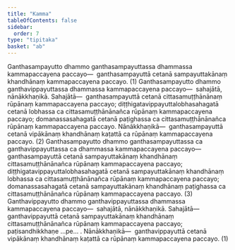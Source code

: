 ```yaml
---
title: "Kamma"
tableOfContents: false
sidebar:
  order: 7
type: "tipitaka"
basket: "ab"
---
```



<DynamicBreadcrumb />

<Division number="88">

<Paragraph number="1807">
Ganthasampayutto dhammo ganthasampayuttassa dhammassa kammapaccayena paccayo—  ganthasampayuttā cetanā sampayuttakānaṃ khandhānaṃ kammapaccayena paccayo. (1)
</Paragraph>

<Paragraph number="1808">
Ganthasampayutto dhammo ganthavippayuttassa dhammassa kammapaccayena paccayo—  sahajātā, nānākkhaṇikā. <Emphasis>Sahajātā</Emphasis>—  ganthasampayuttā cetanā cittasamuṭṭhānānaṃ rūpānaṃ kammapaccayena paccayo; diṭṭhigatavippayuttalobhasahagatā cetanā lobhassa ca cittasamuṭṭhānānañca rūpānaṃ kammapaccayena paccayo; domanassasahagatā cetanā paṭighassa ca cittasamuṭṭhānānañca rūpānaṃ kammapaccayena paccayo. <Emphasis>Nānākkhaṇikā</Emphasis>—  ganthasampayuttā cetanā vipākānaṃ khandhānaṃ kaṭattā ca rūpānaṃ kammapaccayena paccayo. (2)
</Paragraph>

<Paragraph number="1809">
Ganthasampayutto dhammo ganthasampayuttassa ca ganthavippayuttassa ca dhammassa kammapaccayena paccayo—  ganthasampayuttā cetanā sampayuttakānaṃ khandhānaṃ cittasamuṭṭhānānañca rūpānaṃ kammapaccayena paccayo; diṭṭhigatavippayuttalobhasahagatā cetanā sampayuttakānaṃ khandhānaṃ lobhassa ca cittasamuṭṭhānānañca rūpānaṃ kammapaccayena paccayo; domanassasahagatā cetanā sampayuttakānaṃ khandhānaṃ paṭighassa ca cittasamuṭṭhānānañca rūpānaṃ kammapaccayena paccayo. (3)
</Paragraph>

</Division>
<Division number="89">

<Paragraph number="1810">
Ganthavippayutto dhammo ganthavippayuttassa dhammassa kammapaccayena paccayo—  sahajātā, nānākkhaṇikā. <Emphasis>Sahajātā</Emphasis>—  ganthavippayuttā cetanā sampayuttakānaṃ khandhānaṃ cittasamuṭṭhānānañca rūpānaṃ kammapaccayena paccayo; paṭisandhikkhaṇe …pe… . <Emphasis>Nānākkhaṇikā</Emphasis>—  ganthavippayuttā cetanā vipākānaṃ khandhānaṃ kaṭattā ca rūpānaṃ kammapaccayena paccayo. (1)
</Paragraph>
</Division>